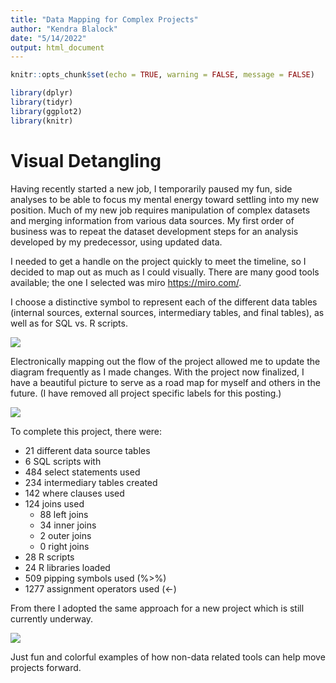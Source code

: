 ```yaml
---
title: "Data Mapping for Complex Projects"
author: "Kendra Blalock"
date: "5/14/2022"
output: html_document
---
```


```r
knitr::opts_chunk$set(echo = TRUE, warning = FALSE, message = FALSE)

library(dplyr)
library(tidyr)
library(ggplot2)
library(knitr)

```


# Visual Detangling 

Having recently started a new job, I temporarily paused my fun, side analyses to be able to focus my mental energy toward settling into my new position. Much of my new job requires manipulation of complex datasets and merging information from various data sources. My first order of business was to repeat the dataset development steps for an analysis developed by my predecessor, using updated data. 
 
I needed to get a handle on the project quickly to meet the timeline, so I decided to map out as much as I could visually. There are many good tools available; the one I selected was miro <https://miro.com/>. 

I choose a distinctive symbol to represent each of the different data tables (internal sources, external sources, intermediary tables, and final tables), as well as for SQL vs. R scripts.

![](Screenshot 2022-05-11 162846.png)

Electronically mapping out the flow of the project allowed me to update the diagram frequently as I made changes. With the project now finalized, I have a beautiful picture to serve as a road map for myself and others in the future. (I have removed all project specific labels for this posting.)

![](Screenshot 2022-05-11 092110.png)

To complete this project, there were:

- 21 different data source tables
-	6 SQL scripts with
  - 484 select statements used
  - 234 intermediary tables created
  - 142 where clauses used
  - 124 joins used
    -	88 left joins
    -	34 inner joins
    -	2 outer joins
    -	0 right joins
-	28 R scripts
  -	24 R libraries loaded
  -	509 pipping symbols used (%>%)
  -	1277 assignment operators used (<-)


From there I adopted the same approach for a new project which is still currently underway.

![](Screenshot 2022-05-11 093007.png)

Just fun and colorful examples of how non-data related tools can help move projects forward.
